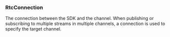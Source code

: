 ### RtcConnection 

The connection between the SDK and the channel. When publishing or subscribing to multiple streams in multiple channels, a connection is used to specify the target channel.
